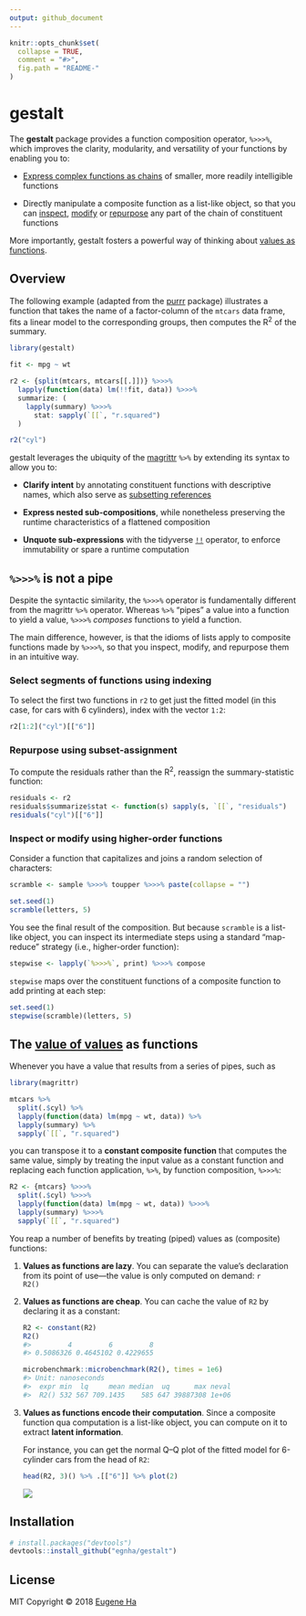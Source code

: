 ```yaml
---
output: github_document
---
```


<!-- README.md is generated from README.Rmd. Please edit that file -->

```r
knitr::opts_chunk$set(
  collapse = TRUE,
  comment = "#>",
  fig.path = "README-"
)
```

# gestalt

The **gestalt** package provides a function composition operator, `%>>>%`, which
improves the clarity, modularity, and versatility of your functions by enabling
you to:

 - [Express complex functions as chains](#overview) of smaller, more readily
   intelligible functions
   
 - Directly manipulate a composite function as a list-like object, so that you
   can [inspect](#inspect-or-modify-using-higher-order-functions),
   [modify](#inspect-or-modify-using-higher-order-functions) or
   [repurpose](#repurpose-using-subset-assignment) any part of the chain of
   constituent functions

More importantly, gestalt fosters a powerful way of thinking about
[values as functions](#the-value-of-values-as-functions).

## Overview

The following example (adapted from the [purrr](https://purrr.tidyverse.org)
package) illustrates a function that takes the name of a factor-column of the
`mtcars` data frame, fits a linear model to the corresponding groups, then
computes the R<sup>2</sup> of the summary.

```r
library(gestalt)

fit <- mpg ~ wt

r2 <- {split(mtcars, mtcars[[.]])} %>>>%
  lapply(function(data) lm(!!fit, data)) %>>>%
  summarize: (
    lapply(summary) %>>>%
      stat: sapply(`[[`, "r.squared")
  )

r2("cyl")
```

gestalt leverages the ubiquity of the [magrittr](https://magrittr.tidyverse.org)
`%>%` by extending its syntax to allow you to:

- **Clarify intent** by annotating constituent functions with descriptive names,
  which also serve as
  [subsetting references](#repurpose-using-subset-assignment)
  
- **Express nested sub-compositions**, while nonetheless preserving the runtime 
  characteristics of a flattened composition
  
- **Unquote sub-expressions** with the tidyverse
  [`!!`](http://rlang.r-lib.org/reference/quasiquotation.html) operator, to
  enforce immutability or spare a runtime computation

## `%>>>%` is not a pipe

Despite the syntactic similarity, the `%>>>%` operator is fundamentally
different from the magrittr `%>%` operator. Whereas `%>%` “pipes” a value into a
function to yield a value, `%>>>%` _composes_ functions to yield a function.

The main difference, however, is that the idioms of lists apply to composite
functions made by `%>>>%`, so that you inspect, modify, and repurpose them in an
intuitive way.

### Select segments of functions using indexing

To select the first two functions in `r2` to get just the fitted model (in this
case, for cars with 6 cylinders), index with the vector `1:2`:

```r
r2[1:2]("cyl")[["6"]]
```

### Repurpose using subset-assignment

To compute the residuals rather than the R<sup>2</sup>, reassign the
summary-statistic function:

```r
residuals <- r2
residuals$summarize$stat <- function(s) sapply(s, `[[`, "residuals")
residuals("cyl")[["6"]]
```
    
### Inspect or modify using higher-order functions

Consider a function that capitalizes and joins a random selection of characters:

```r
scramble <- sample %>>>% toupper %>>>% paste(collapse = "")

set.seed(1)
scramble(letters, 5)
```

You see the final result of the composition. But because `scramble` is a
list-like object, you can inspect its intermediate steps using a standard
“map-reduce” strategy (i.e., higher-order function):

```r
stepwise <- lapply(`%>>>%`, print) %>>>% compose
```

`stepwise` maps over the constituent functions of a composite function to
add printing at each step:

```r
set.seed(1)
stepwise(scramble)(letters, 5)
```

## The [value of values](https://youtu.be/-6BsiVyC1kM) as functions

Whenever you have a value that results from a series of pipes, such as

```r
library(magrittr)

mtcars %>% 
  split(.$cyl) %>% 
  lapply(function(data) lm(mpg ~ wt, data)) %>% 
  lapply(summary) %>% 
  sapply(`[[`, "r.squared")
```

you can transpose it to a **constant composite function** that computes the same
value, simply by treating the input value as a constant function and replacing
each function application, `%>%`, by function composition, `%>>>%`:

```r
R2 <- {mtcars} %>>>% 
  split(.$cyl) %>>>%
  lapply(function(data) lm(mpg ~ wt, data)) %>>>%
  lapply(summary) %>>>%
  sapply(`[[`, "r.squared")
```

You reap a number of benefits by treating (piped) values as (composite)
functions:

 1. **Values as functions are lazy**. You can separate the value’s declaration
    from its point of use—the value is only computed on demand:
    ```r
    R2()
    ```
    
 2. **Values as functions are cheap**. You can cache the value of `R2` by
    declaring it as a constant:
    ```r
    R2 <- constant(R2)
    R2()
    #>         4         6         8 
    #> 0.5086326 0.4645102 0.4229655
    
    microbenchmark::microbenchmark(R2(), times = 1e6)  
    #> Unit: nanoseconds
    #>  expr min  lq     mean median  uq      max neval
    #>  R2() 532 567 709.1435    585 647 39887308 1e+06
    ```
  
 2. **Values as functions encode their computation**. Since a composite function
    qua computation is a list-like object, you can compute on it to extract
    **latent information**.
    
    For instance, you can get the normal Q–Q plot of the fitted model for
    6-cylinder cars from the head of `R2`:
    ```r
    head(R2, 3)() %>% .[["6"]] %>% plot(2)
    ```
    <img src="inst/images/plot.svg"/>

## Installation

```r
# install.packages("devtools")
devtools::install_github("egnha/gestalt")
```



## License

MIT Copyright © 2018 [Eugene Ha](https://github.com/egnha)
